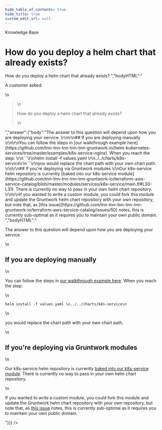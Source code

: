 ```yaml
---
hide_table_of_contents: true
hide_title: true
custom_edit_url: null
---
```



<head>
  <link rel="canonical" href="https://github.com/tnn-tnn-tnn-tnn-tnn-gruntwork-io/knowledge-base/discussions/326" />
</head>

<CenterLayout>
<span className="searchCategory">Knowledge Base</span>
<h1>How do you deploy a helm chart that already exists?</h1>
<GitHub discussion={{"id":"D_kwDOF8slf84APJ2Y","number":326,"author":{"login":"zackproser"},"title":"How do you deploy a helm chart that already exists?","body":"A customer asked: \r\n> How do you deploy a helm chart that already exists? ","bodyHTML":"<p dir=\"auto\">A customer asked:</p>\n<blockquote>\n<p dir=\"auto\">How do you deploy a helm chart that already exists?</p>\n</blockquote>","answer":{"body":"The answer to this question will depend upon how you are deploying your service. \r\n\r\n## If you are deploying manually \r\n\r\nYou can follow the steps in [our walkthrough example here](https://github.com/tnn-tnn-tnn-tnn-tnn-gruntwork-io/helm-kubernetes-services/tree/master/examples/k8s-service-nginx). When you reach the step: \r\n```\r\nhelm install -f values.yaml \r\n../../charts/k8s-service\r\n```\r\nyou would replace the chart path with your own chart path. \r\n\r\n## If you're deploying via Gruntwork modules \r\nOur k8s-service helm repository is currently [baked into our k8s-service module](https://github.com/tnn-tnn-tnn-tnn-tnn-gruntwork-io/terraform-aws-service-catalog/blob/master/modules/services/k8s-service/main.tf#L30-L31). There is currently no way to pass in your own helm chart repository. \r\n\r\nIf you wanted to write a custom module, you could fork this module and update the Gruntwork helm chart repository with your own repository, but note that, as [this issue](https://github.com/tnn-tnn-tnn-tnn-tnn-gruntwork-io/terraform-aws-service-catalog/issues/50) notes, this is currently sub-optimal as it requires you to maintain your own public domain. ","bodyHTML":"<p dir=\"auto\">The answer to this question will depend upon how you are deploying your service.</p>\n<h2 dir=\"auto\">If you are deploying manually</h2>\n<p dir=\"auto\">You can follow the steps in <a href=\"https://github.com/tnn-tnn-tnn-tnn-tnn-gruntwork-io/helm-kubernetes-services/tree/master/examples/k8s-service-nginx\">our walkthrough example here</a>. When you reach the step:</p>\n<div class=\"snippet-clipboard-content notranslate position-relative overflow-auto\" data-snippet-clipboard-copy-content=\"helm install -f values.yaml \n../../charts/k8s-service\"><pre class=\"notranslate\"><code class=\"notranslate\">helm install -f values.yaml \n../../charts/k8s-service\n</code></pre></div>\n<p dir=\"auto\">you would replace the chart path with your own chart path.</p>\n<h2 dir=\"auto\">If you're deploying via Gruntwork modules</h2>\n<p dir=\"auto\">Our k8s-service helm repository is currently <a href=\"https://github.com/tnn-tnn-tnn-tnn-tnn-gruntwork-io/terraform-aws-service-catalog/blob/master/modules/services/k8s-service/main.tf#L30-L31\">baked into our k8s-service module</a>. There is currently no way to pass in your own helm chart repository.</p>\n<p dir=\"auto\">If you wanted to write a custom module, you could fork this module and update the Gruntwork helm chart repository with your own repository, but note that, as <a href=\"https://github.com/tnn-tnn-tnn-tnn-tnn-gruntwork-io/terraform-aws-service-catalog/issues/50\" data-hovercard-type=\"issue\" data-hovercard-url=\"/tnn-tnn-tnn-tnn-tnn-gruntwork-io/terraform-aws-service-catalog/issues/50/hovercard\">this issue</a> notes, this is currently sub-optimal as it requires you to maintain your own public domain.</p>"}}} />

</CenterLayout>
  

<!-- ##DOCS-SOURCER-START
{
  "sourcePlugin": "github-discussions",
  "hash": "1b7c5e6388b5d3e2df63d6fe45d4f242"
}
##DOCS-SOURCER-END -->
